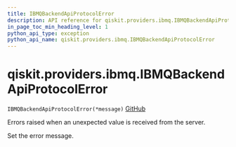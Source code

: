 ```yaml
---
title: IBMQBackendApiProtocolError
description: API reference for qiskit.providers.ibmq.IBMQBackendApiProtocolError
in_page_toc_min_heading_level: 1
python_api_type: exception
python_api_name: qiskit.providers.ibmq.IBMQBackendApiProtocolError
---
```


# qiskit.providers.ibmq.IBMQBackendApiProtocolError

<span id="qiskit.providers.ibmq.IBMQBackendApiProtocolError" />

`IBMQBackendApiProtocolError(*message)` [GitHub](https://github.com/qiskit/qiskit-ibmq-provider/tree/stable/0.19/qiskit/providers/ibmq/exceptions.py "view source code")

Errors raised when an unexpected value is received from the server.

Set the error message.

